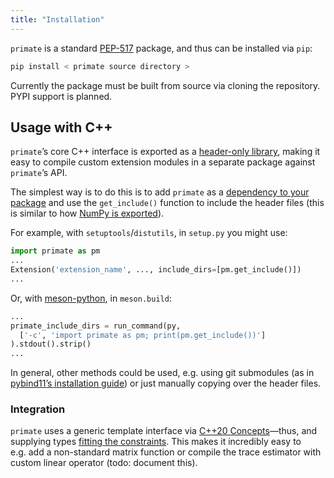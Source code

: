 ```yaml
---
title: "Installation"
---
```


`primate` is a standard [PEP-517](https://peps.python.org/pep-0517/) package, and thus can be installed via `pip`: 

```python
pip install < primate source directory >
```

Currently the package must be built from source via cloning the repository. PYPI support is planned. 

## Usage with C++ 

`primate`'s core C++ interface is exported as a [header-only library](https://en.wikipedia.org/wiki/Header-only), making it easy to compile custom extension modules 
in a separate package against `primate`'s API. 

The simplest way is to do this is to add `primate` as a [dependency to your package](https://peps.python.org/pep-0631/) and use the `get_include()` function to include the header files (this is similar to how [NumPy is exported](https://numpy.org/doc/1.26/reference/generated/numpy.get_include.html)).

For example, with `setuptools`/`distutils`, in `setup.py` you might use:
```python
import primate as pm
...
Extension('extension_name', ..., include_dirs=[pm.get_include()])
...
```

Or, with [meson-python](https://github.com/mesonbuild/meson-python), in `meson.build`:

```python
...
primate_include_dirs = run_command(py, 
  ['-c', 'import primate as pm; print(pm.get_include())']
).stdout().strip()
...
```

In general, other methods could be used, e.g. using git submodules (as in [pybind11's installation guide](https://pybind11.readthedocs.io/en/stable/installing.html#include-as-a-submodule)) or just manually copying over the header files. 
<!-- However, specifying `primate` as a dependency as is preferred, as then the source files are version controlled.   -->

### Integration 

`primate` uses a generic template interface via [C++20 Concepts](https://en.cppreference.com/w/cpp/language/constraints)---thus, and supplying types [fitting the constraints](https://github.com/peekxc/primate/blob/d09459c017fcba68a11eaeb56296ef0c97d6c053/include/_linear_operator/linear_operator.h#L21-L49). This makes it incredibly easy to e.g. add a non-standard matrix function or compile the trace estimator with custom linear operator (todo: document this).
<!-- https://stackoverflow.com/questions/122906s39/quantifiable-metrics-benchmarks-on-the-usage-of-header-only-c-libraries/13593041#13593041 -->

